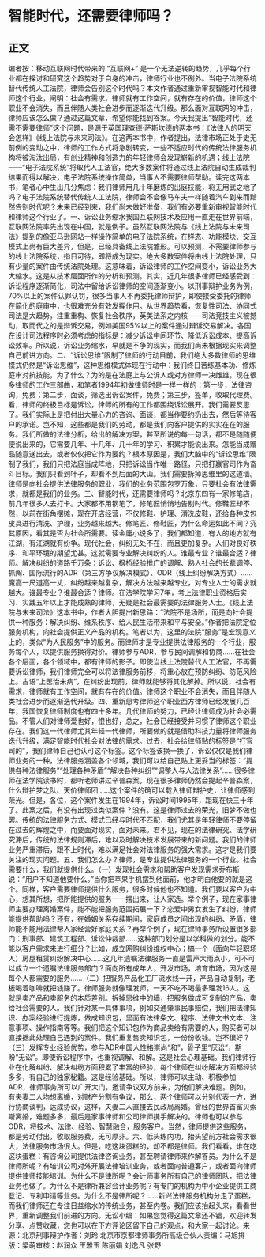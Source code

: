 # 智能时代，还需要律师吗？
## 正文
编者按：移动互联网时代带来的 “互联网+” 是一个无法逆转的趋势，几乎每个行业都在探讨和研究这个趋势对于自身的冲击，律师行业也不例外。当电子法院系统替代传统人工法院，律师会告别这个时代吗？本文作者通过重新审视智能时代和律师这个行业，阐明：社会有需求，律师就有工作空间，就有存在的价值，律师这个职业不会消失，而且伴随人类社会进步而逐渐迭代升级。那么面对互联网的冲击，律师应该怎么做？通过这篇文章，希望你能找到答案。今天我提出“智能时代，还需不需要律师”这个问题，是源于英国理查德·萨斯坎德的两本书：《法律人的明天会怎样》《线上法院与未来司法》。在这两本书中，作者提出，法律市场正处于史无前例的变动之中，律师的工作方式将急剧转变，一些不适应时代的传统法律服务机构将被淘汰出局，有创业精神和创造力的年轻律师会发现崭新的机遇；线上法院——“电子法院系统”将取代人工法官，绝大多数案件将通过线上法院自动生成裁判结果而得以解决，电子法院系统操作简单，当事人不需要律师帮助。读完这两本书，笔者心中生出几分焦虑：我们律师用几十年磨炼的出庭技能，将无用武之地了吗？电子法院系统替代传统人工法院，律师会不会像马车夫一样随着汽车到来而黯然告别时代呢？未来已经到来，我们尚未做好准备，我们有必要重新审视智能时代和律师这个行业了。一、诉讼业务缩水我国互联网技术及应用一直走在世界前端，互联网法院率先出现在中国，就是例子。虽然互联网法院与《线上法院与未来司法》提到的像亚马逊网站一样操作简单的电子法院系统，在样态、功能模块、交互模式上尚有巨大差异，但是，已经具备线上法院雏形。可以预测，不需要律师参与的线上法院系统，指日可待，即将成为现实。绝大多数案件将由线上法院处理，只有少量的案件由传统法院处理。这意味着，诉讼律师的工作空间变小，诉讼业务大大缩水。这是从技术层面所作的分析和预测。其实，近几年很多律师已经感受到：诉讼程序逐渐简化，司法中留给诉讼律师的空间逐渐变小。以刑事辩护业务为例，70%以上的案件认罪认罚，很多当事人不再委托律师辩护，即使接受委托的律师在简化的庭审中，也很难充分有效发挥作用。从世界趋势看，恢复性司法、协同式司法是大趋势，注重重构、恢复社会秩序，英美法系之内核——司法竞技主义被撼动，取而代之的是辩诉交易，例如美国95%以上的案件通过辩诉交易解决。各国在设计司法程序时必须考虑的指标是：减少诉讼中间环节、降低诉讼成本、提高诉讼效率。所以说，诉讼业务缩水，早就是不争的现实，而我们尚未根据现实来调整自己前进方向。二、“诉讼思维”限制了律师的行动目前，我们绝大多数律师的思维模式仍然是“诉讼思维”，这种思维模式体现在行动中：我们终日苦练基本功、修炼庭审对抗技能，为了什么？为的是在法庭上与公诉人或对方律师一决雌雄。现在很多律师的工作三部曲，和笔者1994年初做律师时是一样一样的：第一步，法律咨询，免费；第二步，面谈，筛选出诉讼案件，免费；第三步，签单，收取代理费。看，律师的终极目标是诉讼，律师的所有的工作都围绕诉讼展开。我们需要反思了。我们实际上是把付出大量心力的咨询、面谈，都当作要约扔出去，然后等待客户的承诺。岂不知，这些都是我们的劳动，都是我们向客户提供的实实在在的服务。我们所做的法律分析，给出的解决方案，甚至所说的每一句话，都不是随随便便说出来的，它需要几年、十几年、几十年的学习、积累才能说出来。怎能当成赠品随意送出去，或者仅仅把它作为要约？根本原因是，我们大脑中的“诉讼思维”限制了我们，我们只把法庭当成阵地，只把诉讼当作唯一路径，只把打赢官司作为奋斗目标。我们只看到叶子，却看不到后面的大山。我们需要拆掉思维里的这道墙。律师是向社会提供法律服务的职业，我们的业务范围包罗万象，只要社会有法律需求，就都是我们的业务。三、智能时代，还需要律师吗？北京东四有一家修笔店，前几年很多人去打卡。大家都不用钢笔了，修笔匠悄悄地告别时代。修鞋匠却不然，以前在街角摆摊，现在开店经营，不仅修鞋、护理、清洗皮鞋，还给各种皮包皮具进行清洗、护理，业务越来越大。修笔匠、修鞋匠，为什么命运如此不同？究其原因，看其是否为社会所需要。读金庸小说多了，我们都知道，有人的地方就有江湖，有江湖就有纷争。现代社会，纠纷无处不在，而且更加复杂。人们对良好秩序、和平环境的期望尤甚。这就需要专业解决纠纷的人。谁最专业？谁最合适？律师。解决纠纷的道路千万条：诉讼、枫桥经验推广的调解、熟人社会的长辈调停、抓阄、国际流行的ADR（第三方争议解决模式）、ODR（线上纠纷解决方式）……魔高一尺道高一丈，纠纷越来越复杂，解决方法越来越专业，对专业人士的需求就越大。谁最专业？谁最合适？律师。在法学院学习7年，考上法律职业资格后实习、实践五年以上才能成熟的律师，无疑是社会最需要的法律服务人士。《线上法院与未来司法》这本书中，作者大胆提出新思路：“法院不是场所，而是向社会提供一种服务：解决纠纷、维系秩序、给人民生活带来和平与安全。”作者把法院定位服务机构，向社会提供正义产品的机构。笔者以为，这里的法院“服务”是宏观意义上的，类似“为人民服务”中的服务。而律师才是专业提供法律服务的一个行业，服务每个人，以提供服务换得对价。律师参与ADR，参与民间调解和协商……在社会各个层面，各个领域中，都有律师的影子。即使当线上法院替代人工法官，不再需要诉讼律师，我们律师完全可以将法律服务前移，将重心放在预防纠纷、防范风险上。古语“上医治未病”，在纠纷出现前，律师就能够将其化解掉。所以说，社会有需求，律师就有工作空间，就有存在的价值。律师这个职业不会消失，而且伴随人类社会进步而逐渐迭代升级。四、重新思考律师这个职业西方律师已经发展几百年，我国恢复律师制度也有四十多年。几代律师的努力，已经让律师成为社会必需品。不管人们对律师爱也好，恨也好，总之，社会已经接受并习惯了律师这个职业存在。我们这一代律师尤其年轻一代律师，所要做的就是借助科技力量将律师服务迭代升级，满足智能时代社会对法律的需求。过去，社会给律师贴的标签是“打官司的”，我们律师自己也认可这个标签。这个标签该换一换了，诉讼仅仅是我们律师业务的一种，法律服务涵盖各个领域，我们可以给自己贴上更妥当的标签：“提供各种法律服务”“处理各种矛盾”“解决各种纠纷”“调整人与人法律关系”……很多律师在法学院读书时，都听老师讲过辛普森案，现在很多律师仍然会提起辛普森案，什么辩护梦之队、天价律师团……这个案件的确可以载入律师辩护史，让律师感到荣光。但是，各位，这个案件发生在1994年，诉讼时间1995年，距现在快三十年了。此案之后，有没有出现过类似案件？没有。这是律师过去的荣光，旧梦不做也罢。传统的法律服务方式、模式已经与时代不匹配，我们尤其是年轻律师不要停留在过去的辉煌之中，而要面对现实，面对未来。君不见，现在的法律研究、法学研究滞后，传统的法律规则滞后，难以及时解决技术发展带来的新问题。我们的律师业务严重滞后，跟不上时代，难以满足社会对法律服务的强大需求。这才是我们要关注的现实问题。五、我们怎么办？律师，是专业提供法律服务的一个行业。社会需要什么，我们就提供什么。（一）发现社会需求和帮助客户发现需求乔布斯说：“用户不知道他要什么。”当你把苹果手机摆到他面前，他才明白他要的就是这个。同样，客户需要律师提供什么服务，很多时候他也不知道。我们要以客户为中心，想其所想，把所能提供的服务一一摆出来，让人家选。举个例子，现在家事律师主要办理离婚案件，能不能把服务范围拓展一下？恋爱中男女发生了纠纷，律师能提供帮助吗？还有，在婚姻关系存续期间，家庭成员之间出现的纠纷、矛盾，律师能不能用法律帮人家经营好家庭关系？再举个例子，现在律师事务所设置很多部门：刑事部、建筑工程部、诉讼仲裁部……这种部门划分是以学科做的划分。能不能以客户需求来进行细分？比如，成立网购纠纷维权中心；搞一个（面向年轻职场人）房屋租赁纠纷解决中心……这几年遗嘱法律服务一直是雷声大雨点小，可不可以成立一个遗嘱法律服务部门？面向所有成年人，开发市场，培育市场，因为这是每个人都需要的服务……（二）把服务产品化工厂流水线一开，产品自动复制，老板喝着咖啡就把钱赚了。律师服务就像理发师，一天不吃不喝最多理发16人。这就是卖产品和卖服务的本质差别。拆掉思维中的墙，把服务做成可复制的产品，卖给社会需要的人。我们针对某一具体事项，例如交通肇事民事赔偿，我们把法律知识、办案经验进行提炼，做成知识包，里面有法律条文、程序、法律文书文本、注意事项、操作指南等等。我们把这个知识包作为商品卖给有需要的人，购买者可以直接据此处理自己遇到的案件。我们重复售卖知识包，一份份收钱。岂不很好？（三）发挥专业经验优势，参与ADR中国人性格崇尚“和”，骨子里“厌讼”，期盼“无讼”。即使诉讼程序中，也重视调解、和解。这是社会心理基础。我们律师行业在化解纠纷、解决纠纷方面积累了丰富的经验，每个律师在纠纷解决方面都经验多多，有自己的独家秘籍。这是经验基础。所以，律师可以主动、积极参加ADR，律师事务所可以广开大门，邀请争议双方前来，为他们解决难题。例如，有夫妻二人均想离婚，对财产分割有争议，那么，两个律师可以分别代表一方，进行协商谈判，达成协议，这样，夫妻二人直接去民政局离婚。曾经的世界首富贝索斯离婚，难题多多，最后是家事律师和公司律师携手解决的。律师也可以参与ODR，将技术、法律、经验、智慧融合，服务客户。当然，律师提供这些服务，都是劳动付出，收取服务费，无可厚非。六、低头练内功，抬头望前方社会需求很大，法律服务市场很大。但是，吃这块蛋糕的，却不都是律师。我们看看，谁在吃这块蛋糕：有咨询公司提供法律咨询业务，甚至聘请律师来作解答员。为什么不是律师所呢？有培训公司对外开展法律培训业务，或者面向普通客户，或者面向律师提供律师技能培训。为什么不是律所呢？会计师事务所有自己的律师团队，把法律业务也做了。为什么不是律所兼容会计业务呢？有专门的机构为中小企业提供工商登记、专利申请等业务。为什么不是律所呢？……新兴法律服务机构分走了蛋糕，而我们律师还在专注日益缩水的传统业务，甚至内卷。我们应该抬起头来，看看世界，重新调整我们前进的方向。无讼小编：如果您觉得这篇文章还不错，欢迎转发分享、点赞收藏，您也可以在下方评论区留下自己的观点，和大家一起讨论。来源：北京刑事辩护作者：刘玲 北京市京都律师事务所高级合伙人责编：马旭排版：梁萌审核：赵润众 王雅玉 陈丽娟 刘逸凡 张野